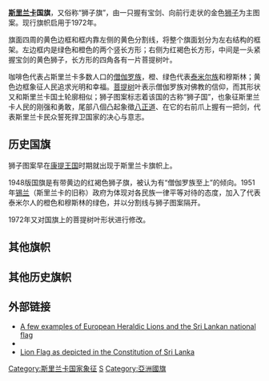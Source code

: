 
{{Infobox flag
| Name = 斯里兰卡国旗
| Article = 
| Image = Flag of Sri Lanka.svg
| Nickname = 斯里兰卡狮子旗
| Morenicks = 
| Use = 110100
| Symbol = 
| Proportion = 1:2
| Adoption = 1972年5月22日
| Design = 
| Designer = 
| Image2 = Civil Ensign of Sri Lanka.svg
| Nickname2 = 
| Morenicks2 = 
| Use2 = 000100
| Symbol2 = 
| Proportion2 = 1:2
| Adoption2 = 1972
| Design2 = 
| Designer2 =
| Image3 = Government Ensign of Sri Lanka.svg
| Nickname3 = 
| Morenicks3 = 
| Use3 = 100100
| Symbol3 = 
| Proportion3 = 1:2
| Adoption3 = 1972
| Design3 = 

| Designer3 =
| Image4 = Sri Lankan Army Flag.svg
| Nickname4 = 
| Morenicks4 = 
| Use4 = 110110
| Symbol4 = 
| Proportion4 = 1:2
| Adoption4 = 1972
| Design4 = 
| Designer4 = 
| Image5 = Naval Ensign of Sri Lanka.svg
| Nickname5 = 
| Morenicks5 = 
| Use5 = 000001
| Symbol5 = 
| Proportion5 = 1:2
| Adoption5 = 1972
| Design5 = 
| Designer5 = 
| Image6 = Air Force Ensign of Sri Lanka.svg
| Nickname6 = 
| Morenicks6 = 
| Use6 = 
| Symbol6 = 
| Proportion6 = 1:2
| Adoption6 = 2010
| Design6 = 
| Designer6 = 
}}
'''[[斯里兰卡|斯里兰卡]]国旗'''，又俗称“狮子旗”，由一只握有宝剑、向前行走状的金色[[狮子|狮子]]为主图案。现行旗帜启用于1972年。

旗面四周的黄色边框和框内靠左侧的黄色分割线，将整个旗面划分为左右结构的框架。左边框内是绿色和橙色的两个竖长方形；右侧为红褐色长方形，中间是一头紧握宝剑的黄色狮子，长方形的四角各有一片菩提树叶。

咖啡色代表占斯里兰卡多数人口的[[僧伽罗族|僧伽罗族]]，橙、绿色代表[[泰米尔族|泰米尔族]]和穆斯林；黄色边框象征人民追求光明和幸福。[[菩提树|菩提树]]叶表示僧伽罗族对佛教的信仰，而其形状又和斯里兰卡国土轮廓相似；狮子图案标志着该国的古称“狮子国”，也象征斯里兰卡人民的刚强和勇敢，尾部八個凸起象徵[[八正道|八正道]]、在它的右前爪上握有一把剑，代表斯里兰卡民众誓死捍卫国家的决心与意志。

==历史国旗==
狮子图案早在[[康提王国|康提王国]]时期就出现于斯里兰卡旗帜上。

1948版国旗是有带黄边的红褐色狮子旗，被认为有“僧伽罗族至上”的倾向。1951年[[锡兰|锡兰]]（斯里兰卡的旧称）政府为体现对各民族一律平等对待的态度，加入了代表泰米尔人的橙色和穆斯林的绿色，并以分割线与狮子图案隔开。

1972年又对国旗上的菩提树叶形状进行修改。
{{Flag gallery
|File:Flag of Kotte.svg|{{FIAV|historical|}}<small>15世纪至1597年[[科提王国|科提王国]]</small>
|File:King of Kandy.svg|1769年-1815年 康提王国
|File:Flag of the King of Kandy in 1815.svg|1815年-1875年 康提王国
|File:Flag of Ceylon (1875–1948).svg|1875年-1948年 英属锡兰
|File:Flag of Ceylon (1948–1951).svg|1948年-1951年 锡兰
|File:Flag of Ceylon (1951–1972).svg|1951年-1972年 锡兰
|File:Flag of Sri Lanka.svg|1972年-1978年 斯里兰卡共和国
|File:Flag of Sri Lanka.svg|1978年至今 斯里兰卡民主社会主义共和国
}}

==其他旗帜==
{{Flag gallery
|File:Civil Ensign of Sri Lanka.svg|陆军旗帜
|File:Sri Lankan Coast Guard Flag.svg|斯里兰卡海岸警卫队旗
|File:Government Ensign of Sri Lanka.svg|海军旗帜
|File:Sri Lankan Army Flag.svg|陆军司令旗帜
|File:Naval Ensign of Sri Lanka.svg|空军旗帜
|File:Air Force Ensign of Sri Lanka.svg|空军旗帜
|File:Presidential Standard of Sri Lanka (Maithripala Sirisena).svg|[[斯里兰卡总统|斯里兰卡总统]]旗帜([[邁特里帕拉·西里塞納|邁特里帕拉·西里塞納]]所使用)
}}

==其他历史旗帜==
{{Flag gallery
|File:Flag of Ceylon (1951–1972, 3-2).svg|斯里兰卡国旗（1951年历史旗帜）
|File:Flag of the Governor of Ceylon (1875–1948).svg|锡兰总督旗帜（1875-1948）
|File:Flag of the Governor-General of Ceylon (1948–1952).svg|锡兰总督旗帜（1948-1952）
|File:Flag of the Governor-General of Ceylon (1952–1972).svg|锡兰总督旗帜（1952-1972）
|File:Naval Ensign of the Royal Ceylon Navy.svg|英属锡兰皇家空军旗帜
|File:Ensign of the Royal Ceylon Air Force.svg|英属锡兰皇家空军旗帜
}}

==外部链接==

*[https://web.archive.org/web/20120618005323/http://karava.org/the_lion_myth A few examples of European Heraldic Lions and the Sri Lankan national flag]
* {{FOTW|id=lk|title=Sri Lanka}}
*[https://web.archive.org/web/20070814100316/http://www.priu.gov.lk/Cons/1978Constitution/Schedle_2_Amd.html Lion Flag as depicted in the Constitution of Sri Lanka]

{{亚洲题目|国旗}}
[[Category:斯里兰卡国家象征|Category:斯里兰卡国家象征]]
[[Category:國旗|S]]
[[Category:亞洲國旗|Category:亞洲國旗]]